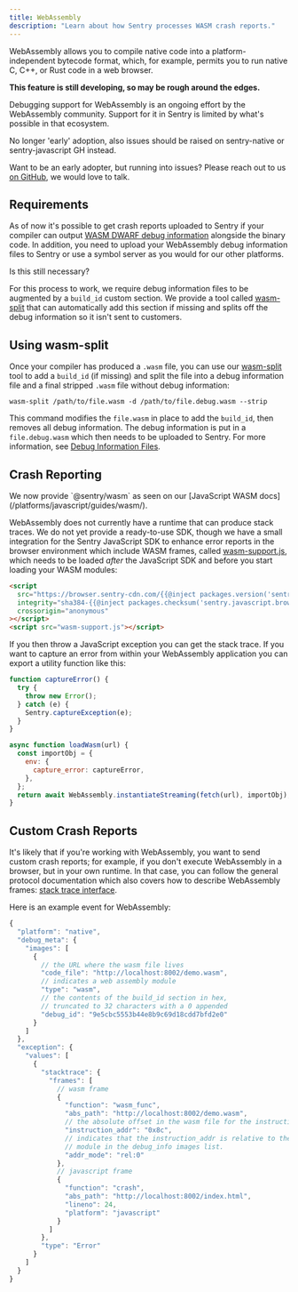 ```yaml
---
title: WebAssembly
description: "Learn about how Sentry processes WASM crash reports."
---
```


WebAssembly allows you to compile native code into a platform-independent bytecode format, which, for example, permits you to run native C, C++, or Rust code in a web browser.

**This feature is still developing, so may be rough around the edges.**

Debugging support for WebAssembly is an ongoing effort by the WebAssembly community.
Support for it in Sentry is limited by what's possible in that ecosystem.

<Alert>

No longer 'early' adoption, also issues should be raised on sentry-native or sentry-javascript GH instead.

Want to be an early adopter, but running into issues? Please reach out to us
[on GitHub](https://github.com/getsentry/symbolicator/issues/new/choose), we
would love to talk.

</Alert>

## Requirements

As of now it's possible to get crash reports uploaded to Sentry if your compiler can
output [WASM DWARF debug information](https://yurydelendik.github.io/webassembly-dwarf/)
alongside the binary code. In addition, you need to upload your WebAssembly
debug information files to Sentry or use a symbol server as you
would for our other platforms.

<Alert>
Is this still necessary?
</Alert>

For this process to work, we require debug information files to be augmented by a
`build_id` custom section. We provide a tool called [wasm-split](https://github.com/getsentry/symbolicator/tree/master/crates/wasm-split)
that can automatically add this section if missing and splits off
the debug information so it isn't sent to customers.

## Using wasm-split

Once your compiler has produced a `.wasm` file, you can use our [wasm-split](https://github.com/getsentry/symbolicator/tree/master/crates/wasm-split)
tool to add a `build_id` (if missing) and split the file into a debug information
file and a final stripped `.wasm` file without debug information:

```shell
wasm-split /path/to/file.wasm -d /path/to/file.debug.wasm --strip
```

This command modifies the `file.wasm` in place to add the `build_id`, then removes all
debug information. The debug information is put in a `file.debug.wasm` which
then needs to be uploaded to Sentry. For more information, see [Debug Information Files](/platforms/native/guides/wasm/data-management/debug-files/).

## Crash Reporting

<Alert>
We now provide `@sentry/wasm` as seen on our [JavaScript WASM docs](/platforms/javascript/guides/wasm/).
</Alert>

WebAssembly does not currently have a runtime that can produce stack traces. We
do not yet provide a ready-to-use SDK, though we have a small integration for the
Sentry JavaScript SDK to enhance error reports in the browser environment
which include WASM frames, called [wasm-support.js](https://gist.github.com/mitsuhiko/c27fee8445d2a18a8c134e0169119058), which needs to be loaded _after_ the JavaScript SDK and before you start loading your WASM modules:

```html {tabTitle: CDN}
<script
  src="https://browser.sentry-cdn.com/{{@inject packages.version('sentry.javascript.browser') }}/bundle.min.js"
  integrity="sha384-{{@inject packages.checksum('sentry.javascript.browser', 'bundle.min.js', 'sha384-base64') }}"
  crossorigin="anonymous"
></script>
<script src="wasm-support.js"></script>
```

If you then throw a JavaScript exception you can get the stack trace. If you want
to capture an error from within your WebAssembly application you can export a
utility function like this:

```javascript
function captureError() {
  try {
    throw new Error();
  } catch (e) {
    Sentry.captureException(e);
  }
}

async function loadWasm(url) {
  const importObj = {
    env: {
      capture_error: captureError,
    },
  };
  return await WebAssembly.instantiateStreaming(fetch(url), importObj);
}
```

## Custom Crash Reports

It's likely that if you're working with WebAssembly, you want to send custom
crash reports; for example, if you don't execute WebAssembly in a browser, but in your
own runtime. In that case, you can follow the general protocol documentation which
also covers how to describe WebAssembly frames: [stack trace interface](https://develop.sentry.dev/sdk/data-model/event-payloads/stacktrace/).

Here is an example event for WebAssembly:

```javascript
{
  "platform": "native",
  "debug_meta": {
    "images": [
      {
        // the URL where the wasm file lives
        "code_file": "http://localhost:8002/demo.wasm",
        // indicates a web assembly module
        "type": "wasm",
        // the contents of the build_id section in hex,
        // truncated to 32 characters with a 0 appended
        "debug_id": "9e5cbc5553b44e8b9c69d18cdd7bfd2e0"
      }
    ]
  },
  "exception": {
    "values": [
      {
        "stacktrace": {
          "frames": [
            // wasm frame
            {
              "function": "wasm_func",
              "abs_path": "http://localhost:8002/demo.wasm",
              // the absolute offset in the wasm file for the instruction
              "instruction_addr": "0x8c",
              // indicates that the instruction_addr is relative to the 1st
              // module in the debug_info images list.
              "addr_mode": "rel:0"
            },
            // javascript frame
            {
              "function": "crash",
              "abs_path": "http://localhost:8002/index.html",
              "lineno": 24,
              "platform": "javascript"
            }
          ]
        },
        "type": "Error"
      }
    ]
  }
}
```
